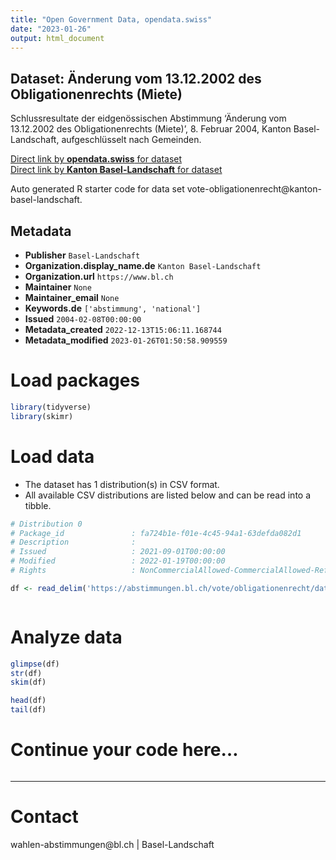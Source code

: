 ```yaml
---
title: "Open Government Data, opendata.swiss"
date: "2023-01-26"
output: html_document
---
```


## Dataset: Änderung vom 13.12.2002 des Obligationenrechts (Miete)

Schlussresultate der eidgenössischen Abstimmung 'Änderung vom 13.12.2002 des Obligationenrechts (Miete)', 8. Februar 2004, Kanton Basel-Landschaft, aufgeschlüsselt nach Gemeinden.

[Direct link by **opendata.swiss** for dataset](https://opendata.swiss/de/dataset/anderung-vom-13-12-2002-des-obligationenrechts-miete)<br>
[Direct link by **Kanton Basel-Landschaft** for dataset](https://abstimmungen.bl.ch/vote/obligationenrecht/data)

Auto generated R starter code for data set vote-obligationenrecht@kanton-basel-landschaft.

## Metadata

- **Publisher** `Basel-Landschaft`
- **Organization.display_name.de** `Kanton Basel-Landschaft`
- **Organization.url** `https://www.bl.ch`
- **Maintainer** `None`
- **Maintainer_email** `None`
- **Keywords.de** `['abstimmung', 'national']`
- **Issued** `2004-02-08T00:00:00`
- **Metadata_created** `2022-12-13T15:06:11.168744`
- **Metadata_modified** `2023-01-26T01:50:58.909559`


# Load packages

```r

library(tidyverse)
library(skimr)

```

# Load data

-   The dataset has 1 distribution(s) in CSV format.
-   All available CSV distributions are listed below and can be read into a tibble.

```r

# Distribution 0
# Package_id               : fa724b1e-f01e-4c45-94a1-63defda082d1
# Description              : 
# Issued                   : 2021-09-01T00:00:00
# Modified                 : 2022-01-19T00:00:00
# Rights                   : NonCommercialAllowed-CommercialAllowed-ReferenceRequired

df <- read_delim('https://abstimmungen.bl.ch/vote/obligationenrecht/data-csv')



```

# Analyze data

```r

glimpse(df)
str(df)
skim(df)

head(df)
tail(df)

```

# Continue your code here...

```r

```

------------------------------------------------------------------------

# Contact

wahlen-abstimmungen@bl.ch | Basel-Landschaft
